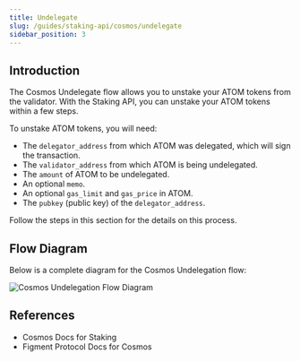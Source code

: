 ```yaml
---
title: Undelegate
slug: /guides/staking-api/cosmos/undelegate
sidebar_position: 3
---
```



## Introduction

The Cosmos Undelegate flow allows you to unstake your ATOM tokens from the validator. With the Staking API, you can unstake your ATOM tokens within a few steps.

To unstake ATOM tokens, you will need:

- The `delegator_address` from which ATOM was delegated, which will sign the transaction.
- The `validator_address` from which ATOM is being undelegated.
- The `amount` of ATOM to be undelegated.
- An optional `memo`.
- An optional `gas_limit` and `gas_price` in ATOM.
- The `pubkey` (public key) of the `delegator_address`.

Follow the steps in this section for the details on this process.

## Flow Diagram

Below is a complete diagram for the Cosmos Undelegation flow:

<img
  src={img1}
  alt="Cosmos Undelegation Flow Diagram"
  className="inline-image"
/>

## References

- <Link to="https://docs.cosmos.network/v0.47/modules/staking">
    Cosmos Docs for Staking
  </Link>
- <Link to="https://www.figment.io/protocols/cosmos">
    Figment Protocol Docs for Cosmos
  </Link>

